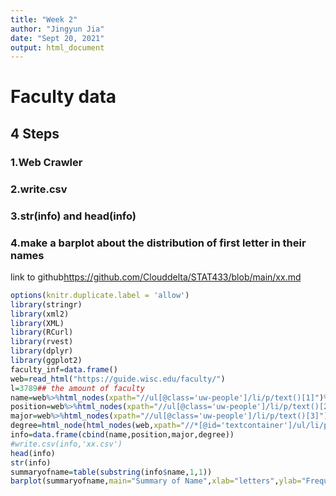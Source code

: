 ```yaml
---
title: "Week 2"
author: "Jingyun Jia"
date: "Sept 20, 2021"
output: html_document
---
```

# Faculty data
## 4 Steps
### 1.Web Crawler  
### 2.write.csv
### 3.str(info) and head(info)
### 4.make a barplot about the distribution of first letter in their names
link to github<https://github.com/Clouddelta/STAT433/blob/main/xx.md>
```r
options(knitr.duplicate.label = 'allow')
library(stringr)
library(xml2)
library(XML)
library(RCurl)
library(rvest)
library(dplyr)
library(ggplot2)
faculty_inf=data.frame()
web=read_html("https://guide.wisc.edu/faculty/")
l=3789## the amount of faculty
name=web%>%html_nodes(xpath="//ul[@class='uw-people']/li/p/text()[1]")%>%html_text()
position=web%>%html_nodes(xpath="//ul[@class='uw-people']/li/p/text()[2]")%>%html_text()
major=web%>%html_nodes(xpath="//ul[@class='uw-people']/li/p/text()[3]")%>%html_text()
degree=html_node(html_nodes(web,xpath="//*[@id='textcontainer']/ul/li/p"),xpath='text()[4]')%>%html_text()##to add missing value as NA, or the length of this vector will be 3736.
info=data.frame(cbind(name,position,major,degree))
#write.csv(info,'xx.csv')
head(info)
str(info)
summaryofname=table(substring(info$name,1,1))
barplot(summaryofname,main="Summary of Name",xlab="letters",ylab="Frequency",horiz=1,cex.axis=1.5)
```
